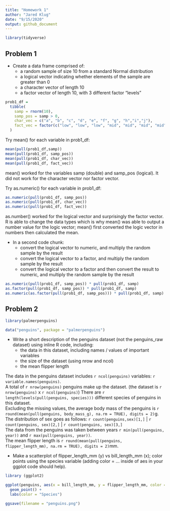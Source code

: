 ```yaml
---
title: "Homework 1"
author: "Jared Klug"
date: "9/15/2020"
output: github_document
---
```

```r

library(tidyverse)

```

## Problem 1
* Create a data frame comprised of:
  + a random sample of size 10 from a standard Normal distribution
  + a logical vector indicating whether elements of the sample are greater than 0
  + a character vector of length 10
  + a factor vector of length 10, with 3 different factor “levels”
  
```r

prob1_df = 
  tibble(
    samp = rnorm(10),
    samp_pos = samp > 0,
    char_vec = c("a", "b", "c", "d", "e", "f", "g", "h","i","j"),
    fact_vec = factor(c("low", "low", "low", "mid", "mid", "mid", "mid", "high", "high", "high"))
  )

```

Try mean() for each variable in prob1_df:

```r

mean(pull(prob1_df,samp))
mean(pull(prob1_df, samp_pos))
mean(pull(prob1_df, char_vec))
mean(pull(prob1_df, fact_vec))

```

mean() worked for the variables samp (double) and samp_pos (logical). It did not work for the character vector nor factor vector.  

Try as.numeric() for each variable in prob1_df:

```r

as.numeric(pull(prob1_df, samp_pos))
as.numeric(pull(prob1_df, char_vec))
as.numeric(pull(prob1_df, fact_vec))

```

as.number() worked for the logical vector and surprisingly the factor vector. R is able to change the data types which is why mean() was able to output a number value for the logic vector; mean() first converted the logic vector in numbers then calculated the mean. 

* In a second code chunk:
    + convert the logical vector to numeric, and multiply the random sample by the result
    + convert the logical vector to a factor, and multiply the random sample by the result
    + convert the logical vector to a factor and then convert the result to numeric, and multiply the random sample by the result
    
```r

as.numeric(pull(prob1_df, samp_pos)) * pull(prob1_df, samp)
as.factor(pull(prob1_df, samp_pos)) * pull(prob1_df, samp)
as.numeric(as.factor(pull(prob1_df, samp_pos))) * pull(prob1_df, samp)

```

## Problem 2 

```r

library(palmerpenguins)

data("penguins", package = "palmerpenguins")

```

* Write a short description of the penguins dataset (not the penguins_raw dataset) using inline R code, including:
  + the data in this dataset, including names / values of important variables
  + the size of the dataset (using nrow and ncol)
  + the mean flipper length  
  
The data in the penguins dataset includes `r ncol(penguins)` variables:
`r variable.names(penguins)`.  
A total of `r nrow(penguins)` penguins make up the dataset. (the dataset is `r nrow(penguins)` x `r ncol(penguins)`)
There are `r length(levels(pull(penguins, species)))` different species of penguins in this dataset.  
Excluding the missing values, the average body mass of the penguins is `r round(mean(pull(penguins, body_mass_g), na.rm = TRUE), digits = 2)`g.  
The distribution of sex goes as follows: `r count(penguins,sex)[1,]` | `r count(penguins, sex)[2,]` | `r count(penguins, sex)[3,]`  
The data from the penguins was taken between years `r min(pull(penguins, year))` and `r max(pull(penguins, year))`.  
The mean flipper length is `r round(mean(pull(penguins, flipper_length_mm), na.rm = TRUE), digits = 2)`mm.  

* Make a scatterplot of flipper_length_mm (y) vs bill_length_mm (x); color points using the species variable (adding color = ... inside of aes in your ggplot code should help).

```r

library (ggplot2)

```

```r

ggplot(penguins, aes(x = bill_length_mm, y = flipper_length_mm, color = factor(species))) + 
  geom_point() + 
  labs(color = "Species")

ggsave(filename = "penguins.png")
```


